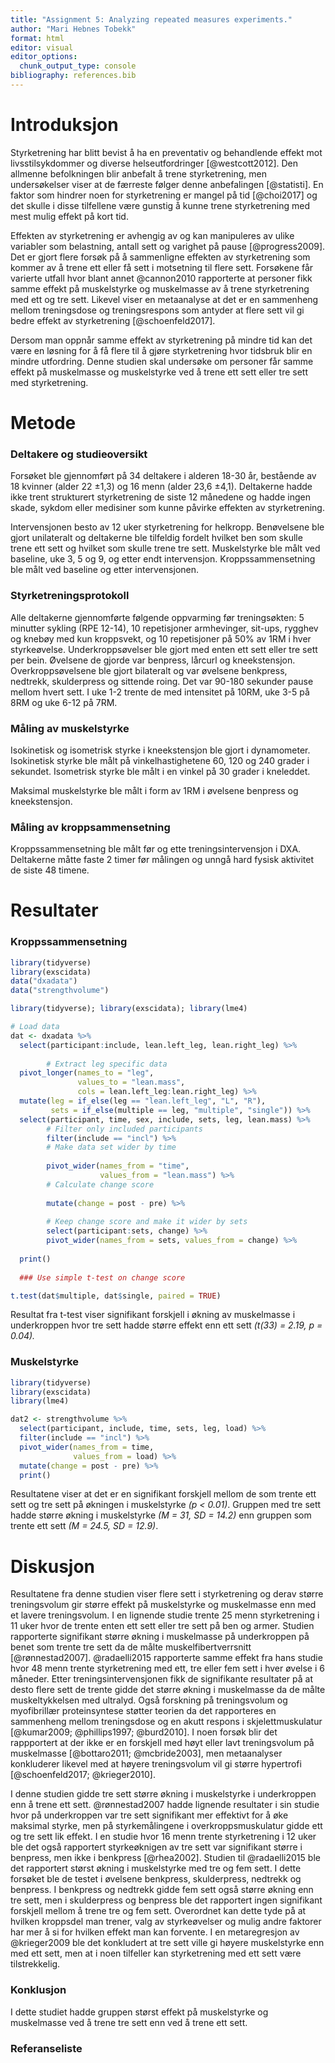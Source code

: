 ```yaml
---
title: "Assignment 5: Analyzing repeated measures experiments."
author: "Mari Hebnes Tobekk"
format: html
editor: visual
editor_options: 
  chunk_output_type: console
bibliography: references.bib
---
```


# Introduksjon

Styrketrening har blitt bevist å ha en preventativ og behandlende effekt mot livsstilsykdommer og diverse helseutfordringer [@westcott2012]. Den allmenne befolkningen blir anbefalt å trene styrketrening, men undersøkelser viser at de færreste følger denne anbefalingen [@statisti]. En faktor som hindrer noen for styrketrening er mangel på tid [@choi2017] og det skulle i disse tilfellene være gunstig å kunne trene styrketrening med mest mulig effekt på kort tid.

Effekten av styrketrening er avhengig av og kan manipuleres av ulike variabler som belastning, antall sett og varighet på pause [@progress2009]. Det er gjort flere forsøk på å sammenligne effekten av styrketrening som kommer av å trene ett eller få sett i motsetning til flere sett. Forsøkene får varierte utfall hvor blant annet @cannon2010 rapporterte at personer fikk samme effekt på muskelstyrke og muskelmasse av å trene styrketrening med ett og tre sett. Likevel viser en metaanalyse at det er en sammenheng mellom treningsdose og treningsrespons som antyder at flere sett vil gi bedre effekt av styrketrening [@schoenfeld2017].

Dersom man oppnår samme effekt av styrketrening på mindre tid kan det være en løsning for å få flere til å gjøre styrketrening hvor tidsbruk blir en mindre utfordring. Denne studien skal undersøke om personer får samme effekt på muskelmasse og muskelstyrke ved å trene ett sett eller tre sett med styrketrening.

# Metode

### Deltakere og studieoversikt

Forsøket ble gjennomført på 34 deltakere i alderen 18-30 år, bestående av 18 kvinner (alder 22 ±1,3) og 16 menn (alder 23,6 ±4,1). Deltakerne hadde ikke trent strukturert styrketrening de siste 12 månedene og hadde ingen skade, sykdom eller medisiner som kunne påvirke effekten av styrketrening.

Intervensjonen besto av 12 uker styrketrening for helkropp. Benøvelsene ble gjort unilateralt og deltakerne ble tilfeldig fordelt hvilket ben som skulle trene ett sett og hvilket som skulle trene tre sett. Muskelstyrke ble målt ved baseline, uke 3, 5 og 9, og etter endt intervensjon. Kroppssammensetning ble målt ved baseline og etter intervensjonen.

### Styrketreningsprotokoll

Alle deltakerne gjennomførte følgende oppvarming før treningsøkten: 5 minutter sykling (RPE 12-14), 10 repetisjoner armhevinger, sit-ups, rygghev og knebøy med kun kroppsvekt, og 10 repetisjoner på 50% av 1RM i hver styrkeøvelse. Underkroppsøvelser ble gjort med enten ett sett eller tre sett per bein. Øvelsene de gjorde var benpress, lårcurl og kneekstensjon. Overkroppsøvelsene ble gjort bilateralt og var øvelsene benkpress, nedtrekk, skulderpress og sittende roing. Det var 90-180 sekunder pause mellom hvert sett. I uke 1-2 trente de med intensitet på 10RM, uke 3-5 på 8RM og uke 6-12 på 7RM.

### Måling av muskelstyrke

Isokinetisk og isometrisk styrke i kneekstensjon ble gjort i dynamometer. Isokinetisk styrke ble målt på vinkelhastighetene 60, 120 og 240 grader i sekundet. Isometrisk styrke ble målt i en vinkel på 30 grader i kneleddet.

Maksimal muskelstyrke ble målt i form av 1RM i øvelsene benpress og kneekstensjon.

### Måling av kroppsammensetning

Kroppssammensetning ble målt før og ette treningsintervensjon i DXA. Deltakerne måtte faste 2 timer før målingen og unngå hard fysisk aktivitet de siste 48 timene.

# Resultater

### Kroppssammensetning

```r
library(tidyverse)
library(exscidata)
data("dxadata") 
data("strengthvolume")
```

```r
library(tidyverse); library(exscidata); library(lme4)

# Load data
dat <- dxadata %>%
  select(participant:include, lean.left_leg, lean.right_leg) %>%
        
        # Extract leg specific data
  pivot_longer(names_to = "leg", 
               values_to = "lean.mass", 
               cols = lean.left_leg:lean.right_leg) %>%
  mutate(leg = if_else(leg == "lean.left_leg", "L", "R"), 
         sets = if_else(multiple == leg, "multiple", "single")) %>%
  select(participant, time, sex, include, sets, leg, lean.mass) %>%
        # Filter only included participants
        filter(include == "incl") %>%
        # Make data set wider by time 
        
        pivot_wider(names_from = "time", 
                    values_from = "lean.mass") %>%
        # Calculate change score
        
        mutate(change = post - pre) %>%
        
        # Keep change score and make it wider by sets
        select(participant:sets, change) %>%
        pivot_wider(names_from = sets, values_from = change) %>%
  
  print()
        
  ### Use simple t-test on change score

t.test(dat$multiple, dat$single, paired = TRUE)
```

Resultat fra t-test viser signifikant forskjell i økning av muskelmasse i underkroppen hvor tre sett hadde større effekt enn ett sett *(t(33) = 2.19, p = 0.04).*

### Muskelstyrke

```r
library(tidyverse)
library(exscidata)
library(lme4)

dat2 <- strengthvolume %>%
  select(participant, include, time, sets, leg, load) %>%
  filter(include == "incl") %>%
  pivot_wider(names_from = time,
              values_from = load) %>%
  mutate(change = post - pre) %>%
  print()
```

Resultatene viser at det er en signifikant forskjell mellom de som trente ett sett og tre sett på økningen i muskelstyrke *(p \< 0.01)*. Gruppen med tre sett hadde større økning i muskelstyrke *(M = 31, SD = 14.2)* enn gruppen som trente ett sett *(M = 24.5, SD = 12.9)*.

# Diskusjon

Resultatene fra denne studien viser flere sett i styrketrening og derav større treningsvolum gir større effekt på muskelstyrke og muskelmasse enn med et lavere treningsvolum. I en lignende studie trente 25 menn styrketrening i 11 uker hvor de trente enten ett sett eller tre sett på ben og armer. Studien rapporterte signifikant større økning i muskelmasse på underkroppen på benet som trente tre sett da de målte muskelfibertverrsnitt [@rønnestad2007]. @radaelli2015 rapporterte samme effekt fra hans studie hvor 48 menn trente styrketrening med ett, tre eller fem sett i hver øvelse i 6 måneder. Etter treningsintervensjonen fikk de signifikante resultater på at desto flere sett de trente gidde det større økning i muskelmasse da de målte muskeltykkelsen med ultralyd. Også forskning på treningsvolum og myofibrillær proteinsyntese støtter teorien da det rapporteres en sammenheng mellom treningsdose og en akutt respons i skjelettmuskulatur [@kumar2009; @phillips1997; @burd2010]. I noen forsøk blir det rappportert at der ikke er en forskjell med høyt eller lavt treningsvolum på muskelmasse [@bottaro2011; @mcbride2003], men metaanalyser konkluderer likevel med at høyere treningsvolum vil gi større hypertrofi [@schoenfeld2017; @krieger2010].

I denne studien gidde tre sett større økning i muskelstyrke i underkroppen enn å trene ett sett. @rønnestad2007 hadde lignende resultater i sin studie hvor på underkroppen var tre sett signifikant mer effektivt for å øke maksimal styrke, men på styrkemålingene i overkroppsmuskulatur gidde ett og tre sett lik effekt. I en studie hvor 16 menn trente styrketrening i 12 uker ble det også rapportert styrkeøknigen av tre sett var signifikant større i benpress, men ikke i benkpress [@rhea2002]. Studien til @radaelli2015 ble det rapportert størst økning i muskelstyrke med tre og fem sett. I dette forsøket ble de testet i øvelsene benkpress, skulderpress, nedtrekk og benpress. I benkpress og nedtrekk gidde fem sett også større økning enn tre sett, men i skulderpress og benpress ble det rapportert ingen signifikant forskjell mellom å trene tre og fem sett. Overordnet kan dette tyde på at hvilken kroppsdel man trener, valg av styrkeøvelser og mulig andre faktorer har mer å si for hvilken effekt man kan forvente. I en metaregresjon av @krieger2009 ble det konkludert at tre sett ville gi høyere muskelstyrke enn med ett sett, men at i noen tilfeller kan styrketrening med ett sett være tilstrekkelig.

### Konklusjon

I dette studiet hadde gruppen størst effekt på muskelstyrke og muskelmasse ved å trene tre sett enn ved å trene ett sett.

### Referanseliste
